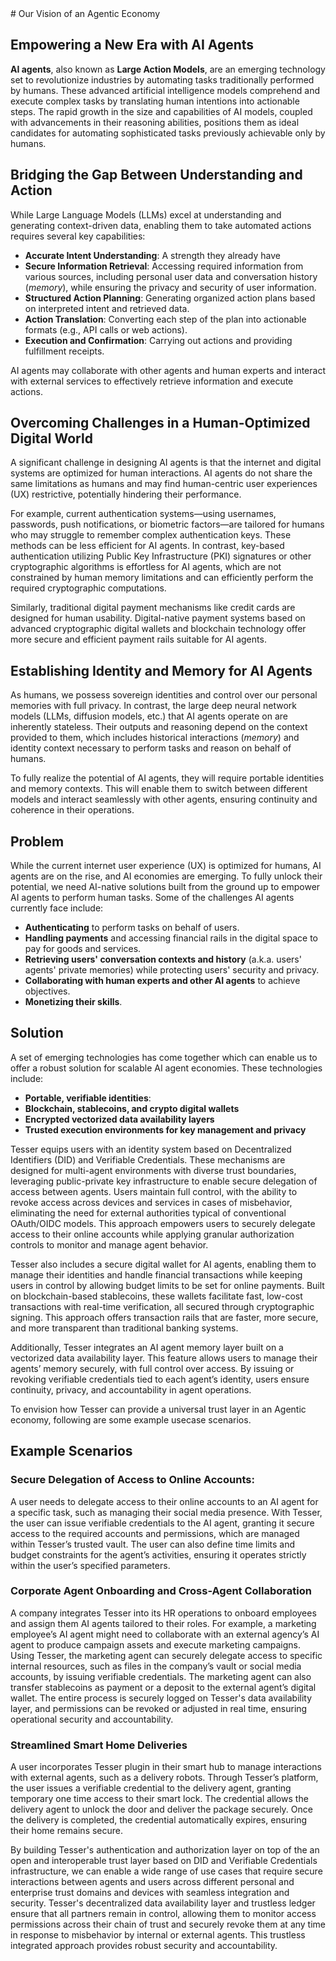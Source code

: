 <div className="p-4 mt-24">
<article className="prose m-auto lg:prose-lg">
<div className="text-center">
# Our Vision of an Agentic Economy
</div>

## Empowering a New Era with AI Agents

**AI agents**, also known as **Large Action Models**, are an emerging technology set to revolutionize industries by automating tasks traditionally performed by humans. These advanced artificial intelligence models comprehend and execute complex tasks by translating human intentions into actionable steps. The rapid growth in the size and capabilities of AI models, coupled with advancements in their reasoning abilities, positions them as ideal candidates for automating sophisticated tasks previously achievable only by humans.

## Bridging the Gap Between Understanding and Action

While Large Language Models (LLMs) excel at understanding and generating context-driven data, enabling them to take automated actions requires several key capabilities:

- **Accurate Intent Understanding**: A strength they already have
- **Secure Information Retrieval**: Accessing required information from various sources, including personal user data and conversation history (_memory_), while ensuring the privacy and security of user information.
- **Structured Action Planning**: Generating organized action plans based on interpreted intent and retrieved data.
- **Action Translation**: Converting each step of the plan into actionable formats (e.g., API calls or web actions).
- **Execution and Confirmation**: Carrying out actions and providing fulfillment receipts.

AI agents may collaborate with other agents and human experts and interact with external services to effectively retrieve information and execute actions.

## Overcoming Challenges in a Human-Optimized Digital World

A significant challenge in designing AI agents is that the internet and digital systems are optimized for human interactions. AI agents do not share the same limitations as humans and may find human-centric user experiences (UX) restrictive, potentially hindering their performance.

For example, current authentication systems—using usernames, passwords, push notifications, or biometric factors—are tailored for humans who may struggle to remember complex authentication keys. These methods can be less efficient for AI agents. In contrast, key-based authentication utilizing Public Key Infrastructure (PKI) signatures or other cryptographic algorithms is effortless for AI agents, which are not constrained by human memory limitations and can efficiently perform the required cryptographic computations.

Similarly, traditional digital payment mechanisms like credit cards are designed for human usability. Digital-native payment systems based on advanced cryptographic digital wallets and blockchain technology offer more secure and efficient payment rails suitable for AI agents.

## Establishing Identity and Memory for AI Agents

As humans, we possess sovereign identities and control over our personal memories with full privacy. In contrast, the large deep neural network models (LLMs, diffusion models, etc.) that AI agents operate on are inherently stateless. Their outputs and reasoning depend on the context provided to them, which includes historical interactions (_memory_) and identity context necessary to perform tasks and reason on behalf of humans.

To fully realize the potential of AI agents, they will require portable identities and memory contexts. This will enable them to switch between different models and interact seamlessly with other agents, ensuring continuity and coherence in their operations.

## Problem

While the current internet user experience (UX) is optimized for humans, AI agents are on the rise, and AI economies are emerging. To fully unlock their potential, we need AI-native solutions built from the ground up to empower AI agents to perform human tasks. Some of the challenges AI agents currently face include:

- **Authenticating** to perform tasks on behalf of users.
- **Handling payments** and accessing financial rails in the digital space to pay for goods and services.
- **Retrieving users' conversation contexts and history** (a.k.a. users' agents' private memories) while protecting users' security and privacy.
- **Collaborating with human experts and other AI agents** to achieve objectives.
- **Monetizing their skills**.

## Solution

A set of emerging technologies has come together which can enable us to offer a robust solution for scalable AI agent economies. These technologies include:

- **Portable, verifiable identities**:
- **Blockchain, stablecoins, and crypto digital wallets**
- **Encrypted vectorized data availability layers**
- **Trusted execution environments for key management and privacy**

Tesser equips users with an identity system based on Decentralized Identifiers (DID) and Verifiable Credentials. These mechanisms are designed for multi-agent environments with diverse trust boundaries, leveraging public-private key infrastructure to enable secure delegation of access between agents. Users maintain full control, with the ability to revoke access across devices and services in cases of misbehavior, eliminating the need for external authorities typical of conventional OAuth/OIDC models. This approach empowers users to securely delegate access to their online accounts while applying granular authorization controls to monitor and manage agent behavior.

Tesser also includes a secure digital wallet for AI agents, enabling them to manage their identities and handle financial transactions while keeping users in control by allowing budget limits to be set for online payments. Built on blockchain-based stablecoins, these wallets facilitate fast, low-cost transactions with real-time verification, all secured through cryptographic signing. This approach offers transaction rails that are faster, more secure, and more transparent than traditional banking systems.

Additionally, Tesser integrates an AI agent memory layer built on a vectorized data availability layer. This feature allows users to manage their agents’ memory securely, with full control over access. By issuing or revoking verifiable credentials tied to each agent’s identity, users ensure continuity, privacy, and accountability in agent operations.

To envision how Tesser can provide a universal trust layer in an Agentic economy, following are some example usecase scenarios.

## Example Scenarios

### Secure Delegation of Access to Online Accounts:

A user needs to delegate access to their online accounts to an AI agent for a specific task, such as managing their social media presence. With Tesser, the user can issue verifiable credentials to the AI agent, granting it secure access to the required accounts and permissions, which are managed within Tesser’s trusted vault. The user can also define time limits and budget constraints for the agent’s activities, ensuring it operates strictly within the user’s specified parameters.

### Corporate Agent Onboarding and Cross-Agent Collaboration

A company integrates Tesser into its HR operations to onboard employees and assign them AI agents tailored to their roles. For example, a marketing employee’s AI agent might need to collaborate with an external agency’s AI agent to produce campaign assets and execute marketing campaigns. Using Tesser, the marketing agent can securely delegate access to specific internal resources, such as files in the company’s vault or social media accounts, by issuing verifiable credentials. The marketing agent can also transfer stablecoins as payment or a deposit to the external agent’s digital wallet. The entire process is securely logged on Tesser's data availability layer, and permissions can be revoked or adjusted in real time, ensuring operational security and accountability.

### Streamlined Smart Home Deliveries

A user incorporates Tesser plugin in their smart hub to manage interactions with external agents, such as a delivery robots. Through Tesser’s platform, the user issues a verifiable credential to the delivery agent, granting temporary one time access to their smart lock. The credential allows the delivery agent to unlock the door and deliver the package securely. Once the delivery is completed, the credential automatically expires, ensuring their home remains secure.

By building Tesser's authentication and authorization layer on top of the an open and interoperable trust layer based on DID and Verifiable Credentials infrastructure, we can enable a wide range of use cases that require secure interactions between agents and users across different personal and enterprise trust domains and devices with seamless integration and security.
Tesser's decentralized data availability layer and trustless ledger ensure that all partners remain in control, allowing them to monitor access permissions across their chain of trust and securely revoke them at any time in response to misbehavior by internal or external agents. This trustless integrated approach provides robust security and accountability.

</article>
</div>
